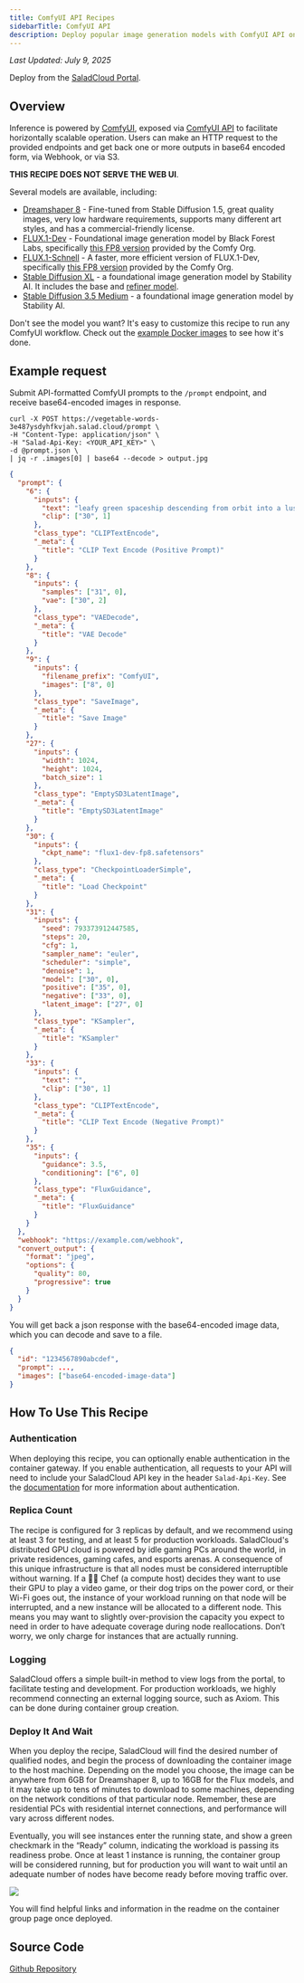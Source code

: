 ```yaml
---
title: ComfyUI API Recipes
sidebarTitle: ComfyUI API
description: Deploy popular image generation models with ComfyUI API on Salad Container Engine.
---
```


_Last Updated: July 9, 2025_

<Tip>Deploy from the [SaladCloud Portal](https://portal.salad.com).</Tip>

## Overview

Inference is powered by [ComfyUI](https://github.com/comfyanonymous/ComfyUI/), exposed via
[ComfyUI API](https://github.com/SaladTechnologies/comfyui-api) to facilitate horizontally scalable operation. Users can
make an HTTP request to the provided endpoints and get back one or more outputs in base64 encoded form, via Webhook, or
via S3.

**THIS RECIPE DOES NOT SERVE THE WEB UI**.

Several models are available, including:

- [Dreamshaper 8](https://civitai.com/models/4384/dreamshaper) - Fine-tuned from Stable Diffusion 1.5, great quality
  images, very low hardware requirements, supports many different art styles, and has a commercial-friendly license.
- [FLUX.1-Dev](https://huggingface.co/black-forest-labs/FLUX.1-dev) - Foundational image generation model by Black
  Forest Labs, specifically [this FP8 version](https://huggingface.co/Comfy-Org/flux1-dev) provided by the Comfy Org.
- [FLUX.1-Schnell](https://huggingface.co/black-forest-labs/FLUX.1-schnell) - A faster, more efficient version of
  FLUX.1-Dev, specifically [this FP8 version](https://huggingface.co/Comfy-Org/flux1-schnell) provided by the Comfy Org.
- [Stable Diffusion XL](https://huggingface.co/stabilityai/stable-diffusion-xl-base-1.0) - a foundational image
  generation model by Stability AI. It includes the base and
  [refiner model](https://huggingface.co/stabilityai/stable-diffusion-xl-refiner-1.0).
- [Stable Diffusion 3.5 Medium](https://huggingface.co/stabilityai/stable-diffusion-3.5-medium) - a foundational image
  generation model by Stability AI.

Don't see the model you want? It's easy to customize this recipe to run any ComfyUI workflow. Check out the
[example Docker images](https://github.com/SaladTechnologies/salad-recipes/tree/master/recipes/comfyui) to see how it's
done.

## Example request

Submit API-formatted ComfyUI prompts to the `/prompt` endpoint, and receive base64-encoded images in response.

```shell
curl -X POST https://vegetable-words-3e487ysdyhfkvjah.salad.cloud/prompt \
-H "Content-Type: application/json" \
-H "Salad-Api-Key: <YOUR_API_KEY>" \
-d @prompt.json \
| jq -r .images[0] | base64 --decode > output.jpg
```

```json prompt.json
{
  "prompt": {
    "6": {
      "inputs": {
        "text": "leafy green spaceship descending from orbit into a lush bio-organic cityscape. the sky is pale purple, and red storm clouds form in the distance, crackling with lightning.",
        "clip": ["30", 1]
      },
      "class_type": "CLIPTextEncode",
      "_meta": {
        "title": "CLIP Text Encode (Positive Prompt)"
      }
    },
    "8": {
      "inputs": {
        "samples": ["31", 0],
        "vae": ["30", 2]
      },
      "class_type": "VAEDecode",
      "_meta": {
        "title": "VAE Decode"
      }
    },
    "9": {
      "inputs": {
        "filename_prefix": "ComfyUI",
        "images": ["8", 0]
      },
      "class_type": "SaveImage",
      "_meta": {
        "title": "Save Image"
      }
    },
    "27": {
      "inputs": {
        "width": 1024,
        "height": 1024,
        "batch_size": 1
      },
      "class_type": "EmptySD3LatentImage",
      "_meta": {
        "title": "EmptySD3LatentImage"
      }
    },
    "30": {
      "inputs": {
        "ckpt_name": "flux1-dev-fp8.safetensors"
      },
      "class_type": "CheckpointLoaderSimple",
      "_meta": {
        "title": "Load Checkpoint"
      }
    },
    "31": {
      "inputs": {
        "seed": 793373912447585,
        "steps": 20,
        "cfg": 1,
        "sampler_name": "euler",
        "scheduler": "simple",
        "denoise": 1,
        "model": ["30", 0],
        "positive": ["35", 0],
        "negative": ["33", 0],
        "latent_image": ["27", 0]
      },
      "class_type": "KSampler",
      "_meta": {
        "title": "KSampler"
      }
    },
    "33": {
      "inputs": {
        "text": "",
        "clip": ["30", 1]
      },
      "class_type": "CLIPTextEncode",
      "_meta": {
        "title": "CLIP Text Encode (Negative Prompt)"
      }
    },
    "35": {
      "inputs": {
        "guidance": 3.5,
        "conditioning": ["6", 0]
      },
      "class_type": "FluxGuidance",
      "_meta": {
        "title": "FluxGuidance"
      }
    }
  },
  "webhook": "https://example.com/webhook",
  "convert_output": {
    "format": "jpeg",
    "options": {
      "quality": 80,
      "progressive": true
    }
  }
}
```

You will get back a json response with the base64-encoded image data, which you can decode and save to a file.

```json
{
  "id": "1234567890abcdef",
  "prompt": ...,
  "images": ["base64-encoded-image-data"]
}
```

## How To Use This Recipe

### Authentication

When deploying this recipe, you can optionally enable authentication in the container gateway. If you enable
authentication, all requests to your API will need to include your SaladCloud API key in the header `Salad-Api-Key`. See
the [documentation](/products/sce/gateway/sending-requests) for more information about authentication.

### Replica Count

The recipe is configured for 3 replicas by default, and we recommend using at least 3 for testing, and at least 5 for
production workloads. SaladCloud's distributed GPU cloud is powered by idle gaming PCs around the world, in private
residences, gaming cafes, and esports arenas. A consequence of this unique infrastructure is that all nodes must be
considered interruptible without warning. If a 👨‍🍳 Chef (a compute host) decides they want to use their GPU to play a
video game, or their dog trips on the power cord, or their Wi-Fi goes out, the instance of your workload running on that
node will be interrupted, and a new instance will be allocated to a different node. This means you may want to slightly
over-provision the capacity you expect to need in order to have adequate coverage during node reallocations. Don’t
worry, we only charge for instances that are actually running.

### Logging

SaladCloud offers a simple built-in method to view logs from the portal, to facilitate testing and development. For
production workloads, we highly recommend connecting an external logging source, such as Axiom. This can be done during
container group creation.

### Deploy It And Wait

When you deploy the recipe, SaladCloud will find the desired number of qualified nodes, and begin the process of
downloading the container image to the host machine. Depending on the model you choose, the image can be anywhere from
6GB for Dreamshaper 8, up to 16GB for the Flux models, and it may take up to tens of minutes to download to some
machines, depending on the network conditions of that particular node. Remember, these are residential PCs with
residential internet connections, and performance will vary across different nodes.

Eventually, you will see instances enter the running state, and show a green checkmark in the “Ready” column, indicating
the workload is passing its readiness probe. Once at least 1 instance is running, the container group will be considered
running, but for production you will want to wait until an adequate number of nodes have become ready before moving
traffic over.

![](/products/recipes/images/comfyui-api-deploying.png)

You will find helpful links and information in the readme on the container group page once deployed.

## Source Code

[<Icon icon="github" size="24" /> Github Repository](https://github.com/SaladTechnologies/salad-recipes/tree/master/recipes/comfyui)
